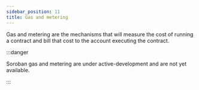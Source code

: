 ```yaml
---
sidebar_position: 11
title: Gas and metering
---
```


Gas and metering are the mechanisms that will measure the cost of running a contract and bill that cost to the account executing the contract.

:::danger

Soroban gas and metering are under active-development and are not yet available.

:::

